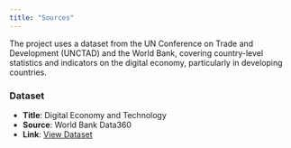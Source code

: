 ```yaml
---
title: "Sources"
---
```


The project uses a dataset from the UN Conference on Trade and Development (UNCTAD) and the World Bank, covering country-level statistics and indicators on the digital economy, particularly in developing countries.

### Dataset
- **Title**: Digital Economy and Technology
- **Source**: World Bank Data360
- **Link**: [View Dataset](https://data360.worldbank.org/en/dataset/UNCTAD_DE)
